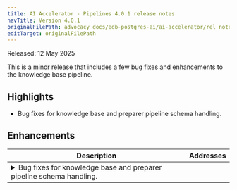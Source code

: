 ```yaml
---
title: AI Accelerator - Pipelines 4.0.1 release notes
navTitle: Version 4.0.1
originalFilePath: advocacy_docs/edb-postgres-ai/ai-accelerator/rel_notes/src/rel_notes_4.0.1.yml
editTarget: originalFilePath
---
```


Released: 12 May 2025

This is a minor release that includes a few bug fixes and enhancements to the knowledge base pipeline.

## Highlights

- Bug fixes for knowledge base and preparer pipeline schema handling.

## Enhancements

<table class="table w-100"><thead><tr><th>Description</th><th width="10%">Addresses</th></tr></thead><tbody>
<tr><td><details><summary>Bug fixes for knowledge base and preparer pipeline schema handling.</summary><hr/><p>The knowledge base and preparer pipeline now support arbitrary Postgres schemas for source and destination tables/volumes.
A bug prevented users for configuring explicit schemas via Postgres qualified identifiers (<code>schema.name</code>) when referencing source or destination tables/volumes in the create pipeline calls. This bug is now fixed.</p>
</details></td><td></td></tr>
</tbody></table>


